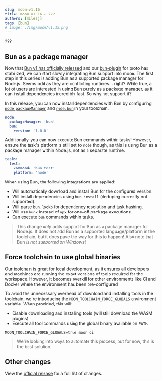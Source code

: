 ```yaml
---
slug: moon-v1.16
title: moon v1.16 - ???
authors: [milesj]
tags: [bun]
# image: ./img/moon/v1.15.png
---
```


???

<!--truncate-->

## Bun as a package manager

Now that [Bun v1 has officially released](https://bun.sh/blog/bun-v1.0) and our
[bun-plugin](https://github.com/moonrepo/bun-plugin) for proto has stabilized, we can start slowly
integrating Bun support into moon. The first step in this series is adding Bun as a supported
package manager for Node.js. Seems odd as they are conflicting runtimes... right? While true, a lot
of users are interested in using Bun purely as a package manager, as it can install dependencies
incredibly fast. So why not support it?

In this release, you can now install dependencies with Bun by configuring
[`node.packageManager`](/docs/config/toolchain#packagemanager) and
[`node.bun`](/docs/config/toolchain#npm-pnpm-yarn) in your toolchain.

```yaml title=".moon/toolchain.yml"
node:
  packageManager: 'bun'
  bun:
    version: '1.0.0'
```

Additionally, you can now execute Bun commands within tasks! However, ensure the task's platform is
still set to `node` though, as this is using Bun as a package manager within Node.js, not as a
separate runtime.

```yaml title="moon.yml"
tasks:
  test:
    command: 'bun test'
    platform: 'node'
```

When using Bun, the following integrations are applied:

- Will automatically download and install Bun for the configured version.
- Will install dependencies using `bun install` (deduping currently not supported).
- Will parse `bun.lockb` for dependency resolution and task hashing.
- Will use `bunx` instead of `npx` for one-off package executions.
- Can execute `bun` commands within tasks.

> This change _only_ adds support for Bun as a package manager for Node.js. It does not add Bun as a
> supported language/platform in the toolchain, but it does pave the way for this to happen! Also
> note that Bun _is not supported on Windows_!

## Force toolchain to use global binaries

Our [toolchain](/docs/concepts/toolchain) is great for local development, as it ensures all
developers and machines are running the exact versions of tools required for the workspace. However,
it becomes overkill for other environments like CI and Docker where the environment has been
pre-configured.

To avoid the unnecessary overhead of download and installing tools in the toolchain, we're
introducing the `MOON_TOOLCHAIN_FORCE_GLOBALS` environment variable. When provided, this will:

- Disable downloading and installing tools (will still download the WASM plugins).
- Execute all tool commands using the global binary available on `PATH`.

```shell
MOON_TOOLCHAIN_FORCE_GLOBALS=true moon ci
```

> We're looking into ways to automate this process, but for now, this is the best solution.

## Other changes

View the [official release](https://github.com/moonrepo/moon/releases/tag/v1.16.0) for a full list
of changes.
